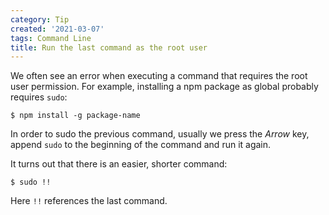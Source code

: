```yaml
---
category: Tip
created: '2021-03-07'
tags: Command Line
title: Run the last command as the root user
---
```


We often see an error when executing a command that requires the root user permission. For example, installing a npm package as global probably requires `sudo`:

```shell
$ npm install -g package-name
```

In order to sudo the previous command, usually we press the _Arrow_ key, append `sudo` to the beginning of the command and run it again.

It turns out that there is an easier, shorter command:

```shell
$ sudo !!
```

Here `!!` references the last command.
